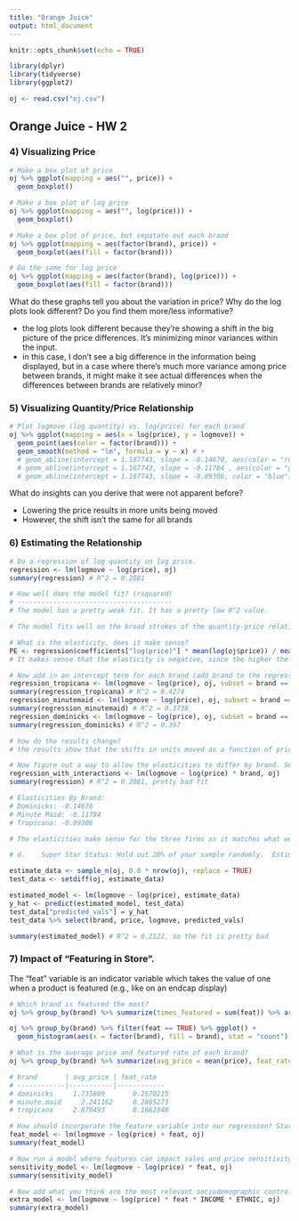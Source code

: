 ```yaml
---
title: "Orange Juice"
output: html_document
---
```


```r
knitr::opts_chunk$set(echo = TRUE)

library(dplyr)
library(tidyverse)
library(ggplot2)

oj <- read.csv("oj.csv")
```

## Orange Juice - HW 2

### 4) Visualizing Price

```r

# Make a box plot of price
oj %>% ggplot(mapping = aes("", price)) +
  geom_boxplot()

# Make a box plot of log price
oj %>% ggplot(mapping = aes("", log(price))) +
  geom_boxplot()

# Make a box plot of price, but sepatate out each brand
oj %>% ggplot(mapping = aes(factor(brand), price)) +
  geom_boxplot(aes(fill = factor(brand)))

# Do the same for log price
oj %>% ggplot(mapping = aes(factor(brand), log(price))) +
  geom_boxplot(aes(fill = factor(brand)))

```

What do these graphs tell you about the variation in price? Why do the log plots look different? Do you find them more/less informative?

  + the log plots look different because they're showing a shift in the big picture of the price differences. It's minimizing minor variances within the input.
  + in this case, I don't see a big difference in the information being displayed, but in a case where there's much more variance among price between brands, it might make it see actual differences when the differences between brands are relatively minor?

### 5) Visualizing Quantity/Price Relationship

```r

# Plot logmove (log quantity) vs. log(price) for each brand
oj %>% ggplot(mapping = aes(x = log(price), y = logmove)) +
  geom_point(aes(color = factor(brand))) +
  geom_smooth(method = "lm", formula = y ~ x) # + 
  # geom_abline(intercept = 1.187743, slope = -0.14670, aes(color = "red")) +
  # geom_abline(intercept = 1.187743, slope = -0.11784 , aes(color = "green")) +
  # geom_abline(intercept = 1.187743, slope = -0.09306, color = "blue")
```

What do insights can you derive that were not apparent before?

+ Lowering the price results in more units being moved
+ However, the shift isn't the same for all brands

### 6) Estimating the Relationship

``` r
# Do a regression of log quantity on log price.
regression <- lm(logmove ~ log(price), oj)
summary(regression) # R^2 = 0.2081

# How well does the model fit? (rsquared)
# ---------------------------------------
# The model has a pretty weak fit. It has a pretty low R^2 value.

# The model fits well on the broad strokes of the quantity-price relationship. As price goes down, the number of units moved goes up.

# What is the elasticity, does it make sense?
PE <- regression$coefficients["log(price)"] * mean(log(oj$price)) / mean(oj$logmove)
# It makes sense that the elasticity is negative, since the higher the price, the lower the quantity moved is 

# Now add in an intercept term for each brand (add brand to the regression)
regression_tropicana <- lm(logmove ~ log(price), oj, subset = brand == "tropicana")
summary(regression_tropicana) # R^2 = 0.4274
regression_minutemaid <- lm(logmove ~ log(price), oj, subset = brand == "minute.maid")
summary(regression_minutemaid) # R^2 = 0.3736
regression_dominicks <- lm(logmove ~ log(price), oj, subset = brand == "dominicks")
summary(regression_dominicks) # R^2 = 0.397

# how do the results change? 
# the results show that the shifts in units moved as a function of price is much stronger with regards for brands like minute maid and dominicks than for tropicana

# Now figure out a way to allow the elasticities to differ by brand. Search "interaction terms" and "dummy variables" if you don't remember this from econometrics. Note the estimate coefficients will "offset" the base estimates. What is the insights we get from this regression? What is the elasticity for each firm? Do the elasticities make sense?
regression_with_interactions <- lm(logmove ~ log(price) * brand, oj)
summary(regression) # R^2 = 0.2081, pretty bad fit

# Elasticities By Brand:
# Dominicks: -0.14670  
# Minute Maid: -0.11784 
# Tropicana: -0.09306  

# The elasticities make sense for the three firms as it matches what we see in the shifts based on brand earlier

# d.	Super Star Status: Hold out 20% of your sample randomly.  Estimate the model on the remaining 80%.  Use the predict command to see how well the model fits on the rest of the data (e.g., y_hat <- predict(my_model, newx = test_matrix))

estimate_data <- sample_n(oj, 0.8 * nrow(oj), replace = TRUE)
test_data <- setdiff(oj, estimate_data)

estimated_model <- lm(logmove ~ log(price), estimate_data)
y_hat <- predict(estimated_model, test_data)
test_data["predicted_vals"] = y_hat
test_data %>% select(brand, price, logmove, predicted_vals)

summary(estimated_model) # R^2 = 0.2122, so the fit is pretty bad
```

### 7)	Impact of "Featuring in Store".

The "feat" variable is an indicator variable which takes the value of one when a product is featured (e.g., like on an endcap display) 
``` r

# Which brand is featured the most?
oj %>% group_by(brand) %>% summarize(times_featured = sum(feat)) %>% arrange(desc(times_featured)) %>% head(1) # minute.maid

oj %>% group_by(brand) %>% filter(feat == TRUE) %>% ggplot() + 
  geom_histogram(aes(x = factor(brand), fill = brand), stat = "count")

# What is the average price and featured rate of each brand?
oj %>% group_by(brand) %>% summarize(avg_price = mean(price), feat_rate = sum(feat) / n())

# brand       | avg_price | feat_rate
# ------------|-----------|------------
# dominicks	    1.735809	   0.2570215		
# minute.maid	  2.241162	   0.2885273		
# tropicana	    2.870493	   0.1662348

# How should incorporate the feature variable into our regression? Start with an additive formulation (e.g. feature impacts sales, but not through price).
feat_model <- lm(logmove ~ log(price) + feat, oj)
summary(feat_model)

# Now run a model where features can impact sales and price sensitivity.
sensitivity_model <- lm(logmove ~ log(price) * feat, oj)
summary(sensitivity_model)

# Now add what you think are the most relevant sociodemographic controls and produce the regression results from that regression as well.
extra_model <- lm(logmove ~ log(price) * feat * INCOME * ETHNIC, oj)
summary(extra_model)

```